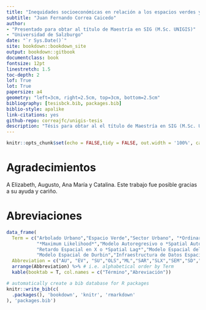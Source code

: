 ```yaml
--- 
title: "Inequidades socioeconómicas en relación a los espacios verdes y cobertura de copa: un enfoque espacial aplicado a la ciudad de Cali, Colombia"
subtitle: "Juan Fernando Correa Caicedo"
author: 
- "Presentado para obtar al título de Maestría en SIG (M.Sc. UNIGIS)"
- "Universidad de Salzburgo"
date: "`r Sys.Date()`"
site: bookdown::bookdown_site
output: bookdown::gitbook
documentclass: book
fontsize: 12pt
linestretch: 1.5
toc-depth: 2
lof: True
lot: True
papersize: a4
geometry: "left=3cm, right=2.5cm, top=3cm, bottom=2.5cm"
bibliography: [tesisbck.bib, packages.bib]
biblio-style: apalike
link-citations: yes
github-repo: correajfc/unigis-tesis
description: "Tésis para obtar al el título de Maestría en SIG (M.Sc. UNIGIS)"
---
```


```r

knitr::opts_chunk$set(echo = FALSE,tidy = FALSE, out.width = '100%', cache = FALSE, fig.width = 6, warning = FALSE, message = FALSE, dpi = 150, dev = 'png')


```



# Agradecimientos {-}

A Elizabeth, Augusto, Ana María y Catalina. Este trabajo fue posible gracias a su ayuda y cariño. 


# Abreviaciones {-}

```r
data_frame(
  Term = c("Arbolado Urbano","Espacio Verde","Sector Urbano", "*Ordinary Least-Square*",
           "*Maximum Likelihood*","Modelo Autoregresivo o *Spatial Autocorrelation*",
           "Retardo Espacial en X o *Spatial Lag*","Modelo Espacial del Error o *Spatial Error Model*",
           "Modelo Espacial de Durbin","Infraestructura de Datos Espaciales de Santiago de Cali","Plan de Ordenamiento Territorial","Estructura Ecológica Complementaria","*Web Feature Service*","Censo Arbóreo de Cali 2015","Censo de Población 2005 de Colombia","lugares Especiales de Alojamiento","*Local indicators of spatial association*"),
  Abbreviation = c("AU", "EV", "SU","OLS","ML","SAR","SLX","SEM","SD","IDESC","POT","EEC","WFS", "CA2015","CP2005","LEA","LISA")) %>%
  arrange(Abbreviation) %>% # i.e. alphabetical order by Term
  kable(booktab = T, col.names = c("Término","Abreviación"))

```




```r
# automatically create a bib database for R packages
knitr::write_bib(c(
  .packages(), 'bookdown', 'knitr', 'rmarkdown'
), 'packages.bib')
```

